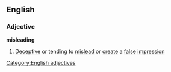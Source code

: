 ==English==
===Adjective===
'''misleading'''
#[[Deceptive]] or tending to [[mislead]] or [[create]] a [[false]] [[impression]]
[[Category:English adjectives]]